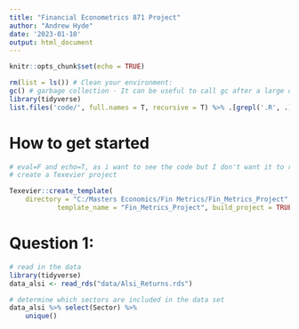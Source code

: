 ```yaml
---
title: "Financial Econometrics 871 Project"
author: "Andrew Hyde"
date: '2023-01-10'
output: html_document
---
```


```r
knitr::opts_chunk$set(echo = TRUE)
```



```r

rm(list = ls()) # Clean your environment:
gc() # garbage collection - It can be useful to call gc after a large object has been removed, as this may prompt R to return memory to the operating system.
library(tidyverse)
list.files('code/', full.names = T, recursive = T) %>% .[grepl('.R', .)] %>% as.list() %>% walk(~source(.))

```


# How to get started
```r
# eval=F and echo=T, as i want to see the code but I don't want it to run again
# create a Texevier project

Texevier::create_template(
    directory = "C:/Masters Economics/Fin Metrics/Fin_Metrics_Project",
            template_name = "Fin_Metrics_Project", build_project = TRUE, open_project = FALSE)

```


# Question 1:

```r
# read in the data
library(tidyverse)
data_alsi <- read_rds("data/Alsi_Returns.rds")

# determine which sectors are included in the data set
data_alsi %>% select(Sector) %>% 
    unique()

```


